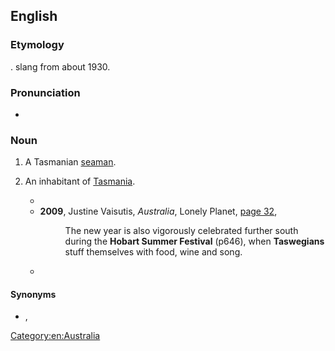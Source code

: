 ==English==

===Etymology===
{{blend|en|Tasmanian|Glaswegian}}. {{w|Royal Australian Navy}} slang from about 1930.

===Pronunciation===
* {{audio|en-au-Taswegian.ogg|Audio (AU)|lang=en}}

===Noun===
{{en-noun}}

# {{lb|en|Australia|navy|slang}} A Tasmanian [[seaman]].
# {{lb|en|Australia|humorous|sometimes|_|disparaging}} An inhabitant of [[Tasmania]].
#* {{quote-text|lang=en|year=2005|author=Beverly Walton|title=Watermarks: A Tasmanian Journal|page=25|url=http://books.google.com.au/books?id=j5m9H1rH174C&pg=PA25&lpg=PA25&dq=%22Taswegian%22%7C%22Taswegians%22+-intitle:%22%22+-inauthor:%22%22&source=bl&ots=fRXye7fO9N&sig=to0Sn9AWfso_dU2f_KRq5dLo7SY&hl=en&sa=X&ei=pqV6UNuKJMiRiQeMiIGoAg&redir_esc=y#v=onepage&q=%22Taswegian%22%7C%22Taswegians%22%20-intitle%3A%22%22%20-inauthor%3A%22%22&f=false|passage=The town is filled with lovely, lovely '''Taswegians''', the kindest and most generous people I have ever met.}}
#* '''2009''', Justine Vaisutis, ''Australia'', Lonely Planet, [http://books.google.com.au/books?id=M57hfGo4OyAC&pg=PA32&lpg=PA32&dq=%22Taswegian%22|%22Taswegians%22+-intitle:%22%22+-inauthor:%22%22&source=bl&ots=LEtNzOOiwM&sig=CWRLEKhlTDK5D4zrmf9C9J6VkkM&hl=en&sa=X&ei=pqV6UNuKJMiRiQeMiIGoAg&redir_esc=y#v=onepage&q=%22Taswegian%22|%22Taswegians%22%20-intitle%3A%22%22%20-inauthor%3A%22%22&f=false page 32],
#*: The new year is also vigorously celebrated further south during the '''Hobart Summer Festival''' (p646), when '''Taswegians''' stuff themselves with food, wine and song.
#* {{quote-text|lang=en|year=2011|author=Teri Louise Kelly|title=Punktuation|page=57|url=http://books.google.com.au/books?id=DN_NhqNJHO4C&pg=PA57&lpg=PA57&dq=%22Taswegian%22%7C%22Taswegians%22+-intitle:%22%22+-inauthor:%22%22&source=bl&ots=tTsp4XsDEk&sig=SgyndYTdx29Gk_aJMRYl0fOAoMI&hl=en&sa=X&ei=pqV6UNuKJMiRiQeMiIGoAg&redir_esc=y#v=onepage&q=%22Taswegian%22%7C%22Taswegians%22%20-intitle%3A%22%22%20-inauthor%3A%22%22&f=false|passage=That was when I learned that every '''Taswegian''' worth his salt carries an axe in his boot and, more often than not, two in case of axe-less friends.}}

====Synonyms====
* {{sense|person from Tasmania}} {{l|en|apple-eater}}, {{l|en|Apple Islander}}

[[Category:en:Australia]]